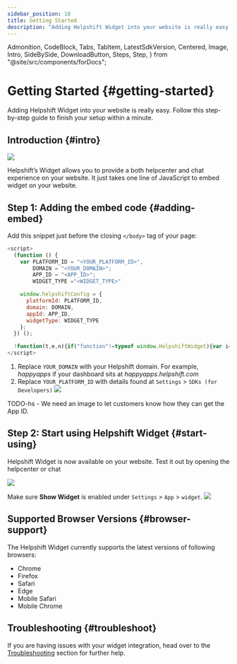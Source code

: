 ```yaml
---
sidebar_position: 10
title: Getting Started
description: "Adding Helpshift Widget into your website is really easy. Follow this step-by-step guide to finish your setup within a minute."
---
```


  Admonition,
  CodeBlock,
  Tabs,
  TabItem,
  LatestSdkVersion,
  Centered,
  Image,
  Intro,
  SideBySide,
  DownloadButton,
  Steps,
  Step,
} from "@site/src/components/forDocs";

# Getting Started {#getting-started}

<Intro>

Adding Helpshift Widget into your website is really easy. Follow this step-by-step guide to finish your setup within a minute.

</Intro>

## Introduction {#intro}

<Image src="/static/books/hs-widget/hs-widget-embedded.jpeg" width="major" centered />


Helpshift’s Widget allows you to provide a both helpcenter and chat experience on your website. It just takes one line of JavaScript to embed widget on your website.

## **Step 1:** Adding the embed code {#adding-embed}

Add this snippet just before the closing `</body>` tag of your page:

```javascript
<script>
  (function () {
    var PLATFORM_ID = "<YOUR_PLATFORM_ID>",
        DOMAIN = "<YOUR_DOMAIN>";
        APP_ID = "<APP_ID>";
        WIDGET_TYPE ="<WIDGET_TYPE>"

    window.helpshiftConfig = {
      platformId: PLATFORM_ID,
      domain: DOMAIN,
      appId: APP_ID,
      widgetType: WIDGET_TYPE
    };
  }) ();

  !function(t,e,n){if("function"!=typeof window.HelpshiftWidget){var i=function(){i.q.push(arguments)};i.q=[],window.HelpshiftWidget=i;var a,o=t.getElementsByTagName("script")[0];if(!t.getElementById(e)){(a=t.createElement("script")).async=!0,a.id=e,a.src="https://hs-widget.helpshift.com/init.js";var f=function(){window.HelpshiftWidget("init")};window.attachEvent?(a.attachEvent("onload",f),"function"==typeof n&&a.attachEvent("onerror",n)):(a.addEventListener("load",f,!1),"function"==typeof n&&a.addEventListener("error",n)),o.parentNode.insertBefore(a,o)}}else window.HelpshiftWidget("update")}(document,"hs-widget");
</script>
```

1. Replace `YOUR_DOMAIN` with your Helpshift domain.
   For example, _happyapps_ if your dashboard sits at _happyapps.helpshift.com_
2. Replace `YOUR_PLATFORM_ID` with details found at `Settings` > `SDKs (for Developers)`
   <Image src="/static/books/web-chat/wc-embed-sdk.png" width="full" />

TODO-hs - We need an image to let customers know how they can get the App ID.

## **Step 2:** Start using Helpshift Widget {#start-using}

Helpshift Widget is now available on your website. Test it out by opening the helpcenter or chat

<Image src="/static/books/hs-widget/hs-widget-embed-success.jpeg" width="full" />

<Admonition type="info" title="Note">

Make sure **Show Widget** is enabled under `Settings` > `App` > `widget`. <Image src="/static/books/web-chat/wc-enable-show.png"  width="full" />

</Admonition>

## Supported Browser Versions {#browser-support}

The Helpshift Widget currently supports the latest versions of following browsers:

- Chrome
- Firefox
- Safari
- Edge
- Mobile Safari
- Mobile Chrome

## Troubleshooting {#troubleshoot}

If you are having issues with your widget integration, head over to the [Troubleshooting](/helpshift-widget/troubleshooting) section for further help.
